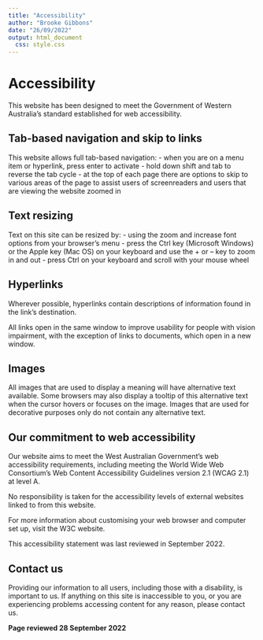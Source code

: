```yaml
---
title: "Accessibility"
author: "Brooke Gibbons"
date: "26/09/2022"
output: html_document
  css: style.css
---
```

# Accessibility
This website has been designed to meet the Government of Western Australia's standard established for web accessibility.

## Tab-based navigation and skip to links
This website allows full tab-based navigation:
- when you are on a menu item or hyperlink, press enter to activate
- hold down shift and tab to reverse the tab cycle
- at the top of each page there are options to skip to various areas of the page to assist users of screenreaders and users that are viewing the website zoomed in

## Text resizing
Text on this site can be resized by:
- using the zoom and increase font options from your browser’s menu
- press the Ctrl key (Microsoft Windows) or the Apple key (Mac OS) on your keyboard and use the + or – key to zoom in and out
- press Ctrl on your keyboard and scroll with your mouse wheel

## Hyperlinks
Wherever possible, hyperlinks contain descriptions of information found in the link’s destination.

All links open in the same window to improve usability for people with vision impairment, with the exception of links to documents, which open in a new window.

## Images
All images that are used to display a meaning will have alternative text available. Some browsers may also display a tooltip of this alternative text when the cursor hovers or focuses on the image. Images that are used for decorative purposes only do not contain any alternative text.

## Our commitment to web accessibility
Our website aims to meet the West Australian Government’s web accessibility requirements, including meeting the World Wide Web Consortium’s Web Content Accessibility Guidelines version 2.1 (WCAG 2.1) at level A.

No responsibility is taken for the accessibility levels of external websites linked to from this website.

For more information about customising your web browser and computer set up, visit the W3C website.

This accessibility statement was last reviewed in September 2022.

## Contact us
Providing our information to all users, including those with a disability, is important to us. If anything on this site is inaccessible to you, or you are experiencing problems accessing content for any reason, please contact us.

**Page reviewed 28 September 2022**

